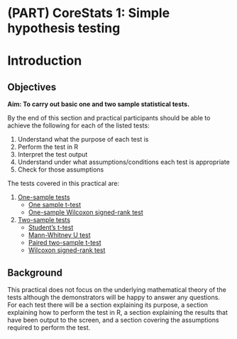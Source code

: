 # (PART) CoreStats 1: Simple hypothesis testing {.unnumbered}

# Introduction

## Objectives
:::objectives
**Aim: To carry out basic one and two sample statistical tests.**

By the end of this section and practical participants should be able to achieve the following for each of the listed tests:

1.	Understand what the purpose of each test is
2.	Perform the test in R
3.	Interpret the test output
4.	Understand under what assumptions/conditions each test is appropriate
5.	Check for those assumptions
:::

The tests covered in this practical are:

1. [One-sample tests](#cs1-one-sample-tests)
    -	[One sample t-test](#cs1-onesample-t-test)
    -	[One-sample Wilcoxon signed-rank test](#cs1-onesample-wilcoxon-signed-rank)
2. [Two-sample tests](#cs1-two-sample)
    -	[Student’s t-test](#cs1-students-t-test)
    -	[Mann-Whitney U test](#cs1-mannwhitney-u-test) 
    -	[Paired two-sample t-test](#cs1-paired-two-sample-t-test)
    -	[Wilcoxon signed-rank test](#cs1-twosample-wilcoxon-signed-rank)

## Background

This practical does not focus on the underlying mathematical theory of the tests although the demonstrators will be happy to answer any questions.
For each test there will be a section explaining its purpose, a section explaining how to perform the test in R, a section explaining the results that have been output to the screen, and a section covering the assumptions required to perform the test.
